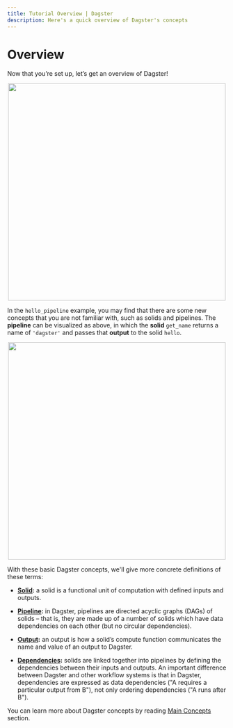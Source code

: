 ```yaml
---
title: Tutorial Overview | Dagster
description: Here's a quick overview of Dagster's concepts
---
```


# Overview

Now that you’re set up, let’s get an overview of Dagster!

<p align="center">
  <img src="/images/tutorial/overview.png" width="500px" />
</p>

In the `hello_pipeline` example, you may find that there are some new concepts that you are not
familiar with, such as solids and pipelines. The **pipeline** can be visualized as above, in which
the **solid** `get_name` returns a name of `'dagster'` and passes that **output** to the solid
`hello`.

<p align="center">
  <img src="/images/tutorial/overview_w_concepts.png" width="500px" />
</p>

With these basic Dagster concepts, we'll give more concrete definitions of these terms:

- **[Solid](/overview/solids-pipelines/solids):** a solid is a functional unit of computation with defined
  inputs and outputs.

- **[Pipeline](/overview/solids-pipelines/pipelines):** in Dagster, pipelines are directed acyclic
  graphs (DAGs) of solids – that is, they are made up of a
  number of solids which have data dependencies on each other (but no circular dependencies).

- **[Output](/overview/solids-pipelines/solids#solid-inputs-and-outputs):** an output is how a solid’s compute function
  communicates the name and value of an output to Dagster.

- **[Dependencies](/overview/solids-pipelines/pipelines):** solids are linked together into pipelines
  by defining the dependencies between their inputs and outputs. An important difference between
  Dagster and other workflow systems is that in Dagster, dependencies are expressed as data
  dependencies ("A requires a particular output from B"), not only ordering dependencies ("A runs
  after B").

You can learn more about Dagster concepts by reading [Main Concepts](/concepts) section.

<br />
